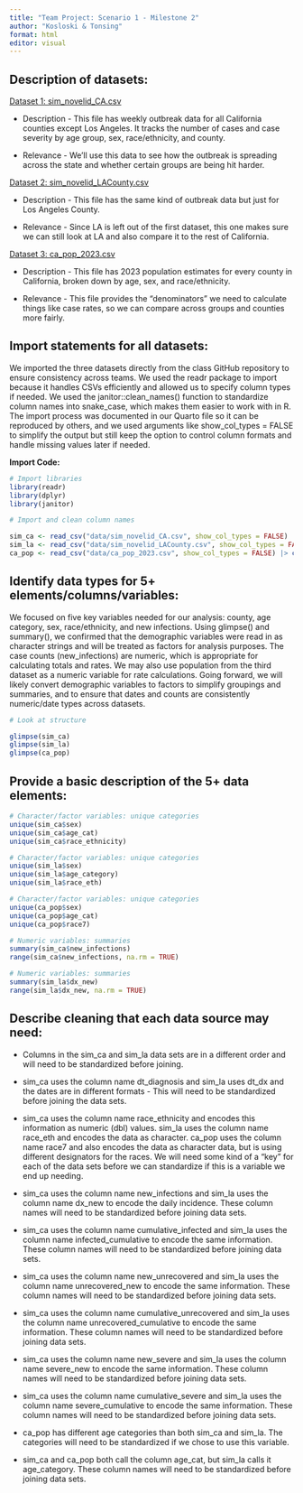 ```yaml
---
title: "Team Project: Scenario 1 - Milestone 2"
author: "Kosloski & Tonsing"
format: html
editor: visual
---
```


## **Description of datasets:**

[Dataset 1: sim_novelid_CA.csv]{.underline}

-   Description - This file has weekly outbreak data for all California counties except Los Angeles. It tracks the number of cases and case severity by age group, sex, race/ethnicity, and county.

-   Relevance - We'll use this data to see how the outbreak is spreading across the state and whether certain groups are being hit harder.

[Dataset 2: sim_novelid_LACounty.csv]{.underline}

-   Description - This file has the same kind of outbreak data but just for Los Angeles County.

-   Relevance - Since LA is left out of the first dataset, this one makes sure we can still look at LA and also compare it to the rest of California.

[Dataset 3: ca_pop_2023.csv]{.underline}

-   Description - This file has 2023 population estimates for every county in California, broken down by age, sex, and race/ethnicity.

-   Relevance - This file provides the "denominators" we need to calculate things like case rates, so we can compare across groups and counties more fairly.

## **Import statements for all datasets:**

We imported the three datasets directly from the class GitHub repository to ensure consistency across teams. We used the readr package to import because it handles CSVs efficiently and allowed us to specify column types if needed. We used the janitor::clean_names() function to standardize column names into snake_case, which makes them easier to work with in R. The import process was documented in our Quarto file so it can be reproduced by others, and we used arguments like show_col_types = FALSE to simplify the output but still keep the option to control column formats and handle missing values later if needed.

**Import Code:**

```r

# Import libraries
library(readr)
library(dplyr)
library(janitor)

# Import and clean column names

sim_ca <- read_csv("data/sim_novelid_CA.csv", show_col_types = FALSE) |> clean_names()
sim_la <- read_csv("data/sim_novelid_LACounty.csv", show_col_types = FALSE) |> clean_names()
ca_pop <- read_csv("data/ca_pop_2023.csv", show_col_types = FALSE) |> clean_names()


```

## **Identify data types for 5+ elements/columns/variables:**

We focused on five key variables needed for our analysis: county, age category, sex, race/ethnicity, and new infections. Using glimpse() and summary(), we confirmed that the demographic variables were read in as character strings and will be treated as factors for analysis purposes. The case counts (new_infections) are numeric, which is appropriate for calculating totals and rates. We may also use population from the third dataset as a numeric variable for rate calculations. Going forward, we will likely convert demographic variables to factors to simplify groupings and summaries, and to ensure that dates and counts are consistently numeric/date types across datasets.

```r

# Look at structure

glimpse(sim_ca) 
glimpse(sim_la) 
glimpse(ca_pop)
```

## **Provide a basic description of the 5+ data elements:**

```r
# Character/factor variables: unique categories
unique(sim_ca$sex)
unique(sim_ca$age_cat)
unique(sim_ca$race_ethnicity)
```

```r
# Character/factor variables: unique categories
unique(sim_la$sex)
unique(sim_la$age_category)
unique(sim_la$race_eth)
```

```r
# Character/factor variables: unique categories
unique(ca_pop$sex)
unique(ca_pop$age_cat)
unique(ca_pop$race7)
```

```r
# Numeric variables: summaries
summary(sim_ca$new_infections)
range(sim_ca$new_infections, na.rm = TRUE)
```

```r
# Numeric variables: summaries
summary(sim_la$dx_new)
range(sim_la$dx_new, na.rm = TRUE)
```

## **Describe cleaning that each data source may need:**

-   Columns in the sim_ca and sim_la data sets are in a different order and will need to be standardized before joining.

-   sim_ca uses the column name dt_diagnosis and sim_la uses dt_dx and the dates are in different formats - This will need to be standardized before joining the data sets.

-   sim_ca uses the column name race_ethnicity and encodes this information as numeric (dbl) values. sim_la uses the column name race_eth and encodes the data as character. ca_pop uses the column name race7 and also encodes the data as character data, but is using different designators for the races. We will need some kind of a "key" for each of the data sets before we can standardize if this is a variable we end up needing.

-   sim_ca uses the column name new_infections and sim_la uses the column name dx_new to encode the daily incidence. These column names will need to be standardized before joining data sets.

-   sim_ca uses the column name cumulative_infected and sim_la uses the column name infected_cumulative to encode the same information. These column names will need to be standardized before joining data sets.

-   sim_ca uses the column name new_unrecovered and sim_la uses the column name unrecovered_new to encode the same information. These column names will need to be standardized before joining data sets.

-   sim_ca uses the column name cumulative_unrecovered and sim_la uses the column name unrecovered_cumulative to encode the same information. These column names will need to be standardized before joining data sets.

-   sim_ca uses the column name new_severe and sim_la uses the column name severe_new to encode the same information. These column names will need to be standardized before joining data sets.

-   sim_ca uses the column name cumulative_severe and sim_la uses the column name severe_cumulative to encode the same information. These column names will need to be standardized before joining data sets.

-   ca_pop has different age categories than both sim_ca and sim_la. The categories will need to be standardized if we chose to use this variable.

-   sim_ca and ca_pop both call the column age_cat, but sim_la calls it age_category. These column names will need to be standardized before joining data sets.
